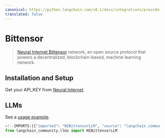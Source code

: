 ```yaml
---
canonical: https://python.langchain.com/v0.1/docs/integrations/providers/bittensor
translated: false
---
```


# Bittensor

>[Neural Internet Bittensor](https://neuralinternet.ai/) network, an open source protocol
> that powers a decentralized, blockchain-based, machine learning network.

## Installation and Setup

Get your API_KEY from [Neural Internet](https://neuralinternet.ai/).

## LLMs

See a [usage example](/docs/integrations/llms/bittensor).

```python
<!--IMPORTS:[{"imported": "NIBittensorLLM", "source": "langchain_community.llms", "docs": "https://api.python.langchain.com/en/latest/llms/langchain_community.llms.bittensor.NIBittensorLLM.html", "title": "Bittensor"}]-->
from langchain_community.llms import NIBittensorLLM
```